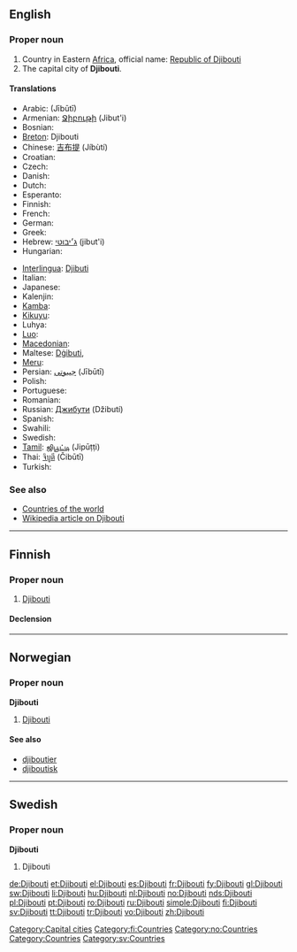 ==English==

===Proper noun===
{{en-proper noun}}

# Country in Eastern [[Africa]], official name: [[Republic of Djibouti]]
# The capital city of '''Djibouti'''.

====Translations====
{{trans-top|Republic of Djibouti}}
* Arabic: {{Arab|[[جيبوتي]]}} (‎Jībūtī)
* Armenian: [[Ջիբութի]] (Jibut'i)
* Bosnian: {{t-|bs|Džibuti|m}}
* [[Breton]]: Djibouti
* Chinese: [[吉布提]] (Jíbùtí)
* Croatian: {{t-|hr|Džibuti|m}}
* Czech: {{t+|cs|Džibutsko|n}}
* Danish: {{t-|da|Djibouti}}
* Dutch: {{t+|nl|Djibouti}}
* Esperanto: {{t-|eo|Ĝibutio|xs=Esperanto}}
* Finnish: {{t+|fi|Djibouti}}
* French: {{t+|fr|Djibouti}}
* German: {{t+|de|Dschibuti}}
* Greek: {{t+|el|Τζιμπουτί|sc=Grek}}
* Hebrew: [[ג׳יבוטי]] (jibut'i)
* Hungarian: {{t+|hu|Dzsibuti}}
{{trans-mid}}
* [[Interlingua]]: [[Djibuti]]
* Italian: {{t-|it|Gibuti}}
* Japanese: {{t+|ja|ジブチ|tr=Jibuchi|sc=Jpan}}
* Kalenjin: {{tø|kln|Jibuti}}
* [[Kamba]]: {{tø|kam|Jibuti}}
* [[Kikuyu]]: {{tø|ki|Jibuti}}
* Luhya: {{tø|luy|Jibuti}}
* [[Luo]]: {{tø|luo|Jibuti}}
* [[Macedonian]]: {{t|mk|Џибути|n|tr=Džibúti|sc=Cyrl|xs=Macedonian}}
* Maltese: [[Dġibuti]],  {{t|mt|Ġibuti|xs=Maltese}}
* [[Meru]]: {{tø|mer|Jibuti}}
* Persian: [[جیبوتی]] (Jībūtī)
* Polish: {{t+|pl|Dżibuti}}
* Portuguese: {{t+|pt|Jibuti}}
* Romanian: {{t+|ro|Djibouti}}
* Russian: [[Джибути]] (Džibutí) {{f}} {{indeclinable}}
* Spanish: {{t+|es|Yibuti}}
* Swahili: {{t|sw|Jibuti|xs=Swahili}}
* Swedish: {{t+|sv|Djibouti}}
* [[Tamil]]: [[ஜிபூட்டி]] (Jipūṭṭi)
* Thai: [[จิบูตี]] (Čibūtī)
* Turkish: {{t+|tr|Cibuti}}
{{trans-bottom}}

===See also===
* [[Appendix:Countries of the world|Countries of the world]]
* [[w:Djibouti|Wikipedia article on Djibouti]]

[[Category:Capital cities]]

----

==Finnish==
{{wikipedia|lang=fi}}

===Proper noun===
{{infl|fi|proper noun}}

# [[#English|Djibouti]]

====Declension====
{{fi-decl-tuoli|Djibout|np=1}}

[[Category:fi:Countries]]

----

==Norwegian==

===Proper noun===
'''Djibouti'''

# [[#English|Djibouti]]

====See also====
* [[djiboutier]]
* [[djiboutisk]]

[[Category:no:Countries]]

----

==Swedish==

===Proper noun===
'''Djibouti'''

# Djibouti

[[Category:Countries]]
[[Category:sv:Countries]]

[[de:Djibouti]]
[[et:Djibouti]]
[[el:Djibouti]]
[[es:Djibouti]]
[[fr:Djibouti]]
[[fy:Djibouti]]
[[gl:Djibouti]]
[[sw:Djibouti]]
[[li:Djibouti]]
[[hu:Djibouti]]
[[nl:Djibouti]]
[[no:Djibouti]]
[[nds:Djibouti]]
[[pl:Djibouti]]
[[pt:Djibouti]]
[[ro:Djibouti]]
[[ru:Djibouti]]
[[simple:Djibouti]]
[[fi:Djibouti]]
[[sv:Djibouti]]
[[tt:Djibouti]]
[[tr:Djibouti]]
[[vo:Djibouti]]
[[zh:Djibouti]]